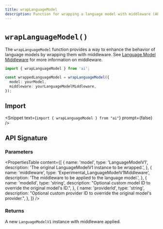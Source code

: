 ```yaml
---
title: wrapLanguageModel
description: Function for wrapping a language model with middleware (API Reference)
---
```


# `wrapLanguageModel()`

The `wrapLanguageModel` function provides a way to enhance the behavior of language models
by wrapping them with middleware.
See [Language Model Middleware](/docs/ai-sdk-core/middleware) for more information on middleware.

```ts
import { wrapLanguageModel } from 'ai';

const wrappedLanguageModel = wrapLanguageModel({
  model: yourModel,
  middleware: yourLanguageModelMiddleware,
});
```

## Import

<Snippet text={`import { wrapLanguageModel } from "ai"`} prompt={false} />

## API Signature

### Parameters

<PropertiesTable
  content={[
    {
      name: 'model',
      type: 'LanguageModelV1',
      description: 'The original LanguageModelV1 instance to be wrapped.',
    },
    {
      name: 'middleware',
      type: 'Experimental_LanguageModelV1Middleware',
      description: 'The middleware to be applied to the language model.',
    },
    {
      name: 'modelId',
      type: 'string',
      description:
        "Optional custom model ID to override the original model's ID.",
    },
    {
      name: 'providerId',
      type: 'string',
      description:
        "Optional custom provider ID to override the original model's provider.",
    },
  ]}
/>

### Returns

A new `LanguageModelV1` instance with middleware applied.
